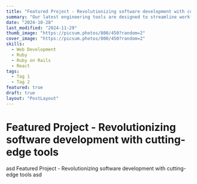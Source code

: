```yaml
---
title: "Featured Project - Revolutionizing software development with cutting-edge tools"
summary: "Our latest engineering tools are designed to streamline workflows and boost productivity. Discover how these innovations are transforming the software development landscape."
date: "2024-10-28"
last_modified: "2024-11-29"
thumb_image: "https://picsum.photos/800/450?random=2"
cover_image: "https://picsum.photos/800/450?random=2"
skills:
  - Web Development
  - Ruby
  - Ruby on Rails
  - React
tags:
  - Tag 1
  - Tag 2
featured: true
draft: true
layout: "PostLayout"
---
```


# Featured Project - Revolutionizing software development with cutting-edge tools

asd Featured Project - Revolutionizing software development with cutting-edge tools asd